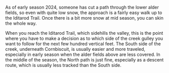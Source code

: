 As of early season 2024, someone has cut a path through the lower alder fields,
so even with quite low snow, the approach is a fairly easy walk up to the
Iditarod Trail. Once there is a bit more snow at mid season, you can skin the whole way.

When you reach the Iditarod Trail, which sidehills the valley, this is the point where you
have to make a decision as to which side of the creek gulley you want
to follow for the next few hundred vertical feet. The South side of the creek,
underneath Cornbiscuit, is usually easier and more traveled, especially in early season
when the alder fields above are less covered. In the middle of the season, the North path
is just fine, especially as a descent route, which is usually less tracked than
the South side.


